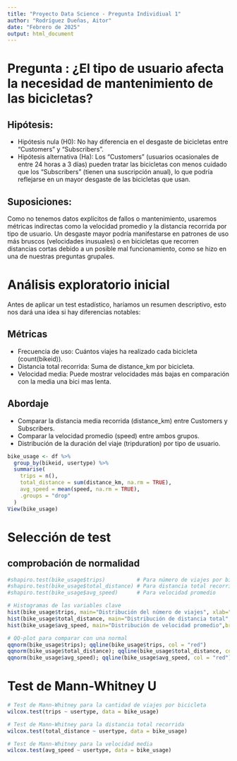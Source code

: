 ```yaml
---
title: "Proyecto Data Science - Pregunta Individiual 1"
author: "Rodríguez Dueñas, Aitor"
date: "Febrero de 2025"
output: html_document
---
```


# Pregunta : ¿El tipo de usuario afecta la necesidad de mantenimiento de las bicicletas?

## Hipótesis:

-   Hipótesis nula (H0): No hay diferencia en el desgaste de bicicletas entre "Customers" y "Subscribers".
-   Hipótesis alternativa (Ha): Los "Customers" (usuarios ocasionales de entre 24 horas a 3 días) pueden tratar las bicicletas con menos cuidado que los "Subscribers" (tienen una suscripción anual), lo que podría reflejarse en un mayor desgaste de las bicicletas que usan.

## Suposiciones:

Como no tenemos datos explícitos de fallos o mantenimiento, usaremos métricas indirectas como la velocidad promedio y la distancia recorrida por tipo de usuario. Un desgaste mayor podría manifestarse en patrones de uso más bruscos (velocidades inusuales) o en bicicletas que recorren distancias cortas debido a un posible mal funcionamiento, como se hizo en una de nuestras preguntas grupales.

# Análisis exploratorio inicial

Antes de aplicar un test estadístico, haríamos un resumen descriptivo, esto nos dará una idea si hay diferencias notables:

## Métricas

-   Frecuencia de uso: Cuántos viajes ha realizado cada bicicleta (count(bikeid)).
-   Distancia total recorrida: Suma de distance_km por bicicleta.
-   Velocidad media: Puede mostrar velocidades más bajas en comparación con la media una bici mas lenta.

## Abordaje

-   Comparar la distancia media recorrida (distance_km) entre Customers y Subscribers.
-   Comparar la velocidad promedio (speed) entre ambos grupos.
-   Distribución de la duración del viaje (tripduration) por tipo de usuario.

```r
bike_usage <- df %>%
  group_by(bikeid, usertype) %>%
  summarise(
    trips = n(),
    total_distance = sum(distance_km, na.rm = TRUE),
    avg_speed = mean(speed, na.rm = TRUE),
    .groups = "drop"
  )
View(bike_usage)

```
# Selección de test

## comprobación de normalidad
```r

#shapiro.test(bike_usage$trips)          # Para número de viajes por bicicleta
#shapiro.test(bike_usage$total_distance) # Para distancia total recorrida
#shapiro.test(bike_usage$avg_speed)      # Para velocidad promedio

```

```r
# Histogramas de las variables clave
hist(bike_usage$trips, main="Distribución del número de viajes", xlab="Viajes por bicicleta")
hist(bike_usage$total_distance, main="Distribución de distancia total", xlab="Distancia (km)")
hist(bike_usage$avg_speed, main="Distribución de velocidad promedio",breaks = 100, ,xlim = c(0, 15), xlab="Velocidad (km/h)")

# QQ-plot para comparar con una normal
qqnorm(bike_usage$trips); qqline(bike_usage$trips, col = "red")
qqnorm(bike_usage$total_distance); qqline(bike_usage$total_distance, col = "red")
qqnorm(bike_usage$avg_speed); qqline(bike_usage$avg_speed, col = "red")

```

# Test de Mann-Whitney U
```r
# Test de Mann-Whitney para la cantidad de viajes por bicicleta
wilcox.test(trips ~ usertype, data = bike_usage)

# Test de Mann-Whitney para la distancia total recorrida
wilcox.test(total_distance ~ usertype, data = bike_usage)

# Test de Mann-Whitney para la velocidad media
wilcox.test(avg_speed ~ usertype, data = bike_usage)

```